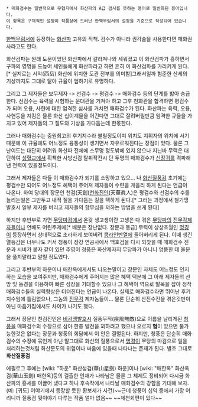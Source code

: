  * 매화검수는 일반적으로 무협지에서 화산파의 A급 검사를 뜻하는 용어로 일반화된 용어입니다.
 이 항목은 구체적인 설정이 작품상에 드러난 한백무림서의 설정을 기준으로 작성되어 있습니다.

[[한백무림서]]에 등장하는 [[화산파]] 고유의 직책. 검수가 아니라 권각술을 사용한다면 매화권사라고도 한다.

화산검파는 원래 도문이었던 화산파에서 갈라져나와 세워졌고 이 화산검파가 흥하면서 구파의 영명을 드높여 세인들에게 화산파라고 하면 흔히 이 화산검파를 가리키게 된다.[* 실지로는 서악(西岳) 화산에 위치한 도관 전부를 의미함]그래서일까 험준한 산세의 기상까지도 그대로 닮아 규율이 엄하기로 유명하다.

그리고 그 제자들은 보무제자 -> 선검수 -> 평검수 -> 매화검수 등의 단계를 밟아 승급한다. 선검수는 육력을 시험하는 운대관을 거쳐야 하고 그후 천화관을 합격하면 평검수가 되며 오용, 사현에 대한 엄격한 심사를 거치면 매화검수가 된다. 화산파는 육력, 오용, 사현등을 지킴은 물론 화산 십이계율을 어긴다면 그대로 잘려버릴만큼 엄격한 규율을 가지고 있어 제자들의 그 절도와 기상을 가다듬는데 한몫한다.

그러나 매화검수는 중원최고의 후기지수라 불릴정도이며 위치도 지휘자의 위치에 서기 때문에 이 규율에도 어느정도 융통성이 생기면서 자유로워진다는 장점이 있다. 물론 그 난이도는 대단히 어려워 화산파 전체에 스무명 정도밖에 있지 않으나 지닌바 무력은 대단하여 [[성혈교]]에서 획책한 사방신검 탈취작전시 단 두명의 매화검수가 [[신장귀]]를 격파해낸 전력이 있을정도이다.

그래서 제자들은 다들 이 매화검수가 되기를 소망하고 있으… 나 [[화산질풍검]] 초기에는 평검수만 되어도 어느정도 혜택이 주어져 제자들이 수련을 게을리 하게 된다는 언급이 나온다. 하여 당대의 장문인 천검(天劍)[[천화진인]](天華眞人)은 평검수와 선검수의 수를 늘리는일은 그만두고 내적 질을 가다듬는 길을 택하게 된다.[* 그러는 과정에서 철기맹 발호시 일부 제자를 버리고 제자들의 향무심을 꾀하는 방법을 쓰게 된다]

하지만 후반부로 가면 [[무당마검]]에서 온갖 생고생이란 고생은 다 겪은 [[무당파]]의 [[진무각]]제자들이나 연배도 어린주제에[* 배분은 장난없다. 장문과 동급] 무력이 상상초월인 [[명경]]이 등장하면서 상대적으로 초라하게 보여버려 [[콩라인]]반열에 들어버리게 된다. 이때 생긴 열등감은 너무나도 커서 청풍이 장강 연공사에서 백호검을 다시 되찾을 때 매화검수 진운과 시비가 붙자 같이 있던 추영이 청풍은 화산제자지 무당파가 아니니 엉뚱한 데 울분을 풀지말라고 말릴 정도였다.

그리고 후반부의 하운이나 매한옥에게서도 나오는말이고 장문인 자체도 어느정도 인지하는 모습을 보여주지만, 매화검수에게 주어지는 많은 혜택 덕분에 그 아래 제자들의 선망 및 동경을 이용하여 빠른 성장을 기대할수 있으나 그 혜택이 역으로 발목을 잡아 정작 매화검수들의 실력향상은 더뎌진다는 언급이 나온다. 실제로 매화검수라면 뛰어난 후기지수임에 틀림없으나, 그놈의 [[진무각]] 제자놈들이… 물론 단순히 산전수전을 겪은것만이 아닌 마음가짐에서도 차이가 나기도 했다.

그래서 장문인 천검진인은 [[비검맹]]발호시 질풍무적(疾風無敵)으로 이름을 날리게된 [[청풍]]을 매화검수의 수장으로 삼아 한층 발전을 꾀하려고 했으나 오로지 '''협'''이 있으면 불가능한것은 없다는 장문과 청풍의 회담에서 이 안은 결렬된다. 하지만, 청풍은 단순히 매화검수의 수장에 묶인게 아닌 말그대로 화산의 질풍으로서 [[명경]]이 무당의 마검으로 일을 처리하는것처럼 화산문도의 위험이나 싸움에 있을때 나타나는 존재가 된다. 별호 그대로 '''화산질풍검'''

에필로그 후에는 [wiki: "하운" 화산성검(華山星劍) 하운]이나 [wiki: "매한옥" 화산옥검(華山玉劍) 매한옥]등의 걸출한 인재가 나타남은 물론 그 체제도 정비되어 다시금 화산파의 흥세를 이끌어 냈다고 하니 후속작에서 나타날 매화검수의 강함을 기대해 보자.(예: [귀도] 이야기에서 등장할 듯한 황보세가 사건)~~근데 청풍이 십익 중에서 가장 어리니까 질풍검 뒷이야기 다루는 작품 얼마 없음~~ ~~제천회편이 있다~~
